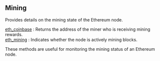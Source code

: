 
<Meta
  title="Ethereum mining info | dRPC"
/>

## Mining

Provides details on the mining state of the Ethereum node.

[eth_coinbase](/ethereum-api/mining/eth_coinbase) : Returns the address of the miner who is receiving mining rewards. \
[eth_mining](/ethereum-api/mining/eth_mining) : Indicates whether the node is actively mining blocks.

These methods are useful for monitoring the mining status of an Ethereum node.

<Space h={16} />
<GetStarted />
